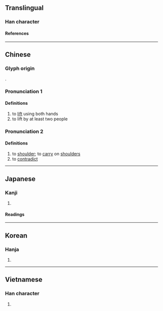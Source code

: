 {{also|摃}}
{{character info}}
==Translingual==

===Han character===
{{Han char|rn=64|rad=手|as=03|sn=6|four=51010|canj=QM|ids=⿰扌工}}

====References====
{{Han ref|kx=0417.230|dkj=11798|dj=0764.150|hdz=31829.030|uh=625B}}

----

==Chinese==
{{zh-forms|alt=棡,掆,摃}}

===Glyph origin===
{{Han etym}}
{{Han compound|手|工|c1=s|c2=p|alt1=扌|t1=hand|ls=psc}}.

===Pronunciation 1===
{{zh-pron
|m=gāng
|c=gong1,kong1
|mn=ml:kong/kng
|mn_note=kong - literary; kng - vernacular
|mc=y
|oc=y
|cat=v
}}

====Definitions====
{{zh-hanzi}}

# to [[lift]] using both hands
# to lift by at least two people

===Pronunciation 2===
{{zh-pron
|m=káng
|c=gong1,kong1
|mn=ml:kong/kng
|mn_note=kong - literary; kng - vernacular
|ma=Zh-káng.ogg
|cat=v
}}

====Definitions====
{{zh-hanzi}}

# to [[shoulder]]; to [[carry]] on [[shoulder]]s
# to [[contradict]]

{{zh-cat|Elementary}}

----

==Japanese==

===Kanji===
{{ja-kanji|grade=|rs=手03}}

# {{rfdef|ja|sort=手03}}

====Readings====
{{ja-readings
|on=こう
|kun=あげる, かつぐ
}}

----

==Korean==

===Hanja===
{{ko-hanja|강}}

# {{rfdef|ko|sort=手03}}

----

==Vietnamese==

===Han character===
{{vi-readings|rs=手03|reading=[[giăng]], [[giang]], [[căng]], [[dăng]], [[giằng]], [[dàng]], [[giương]], [[gồng]], [[khiêng]]}}

# {{rfdef|vi|sort=手03}}

{{cln|vi|Han tu}}